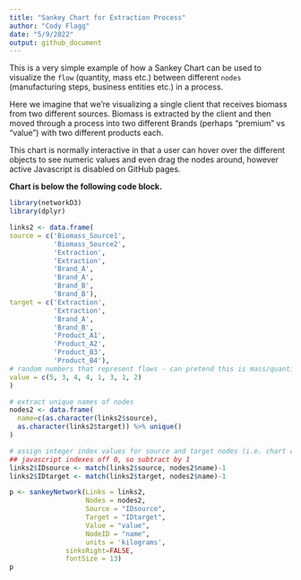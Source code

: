 ```yaml
---
title: "Sankey Chart for Extraction Process"
author: "Cody Flagg"
date: "5/9/2022"
output: github_document
---
```


This is a very simple example of how a Sankey Chart can be used to visualize the `flow` (quantity, mass etc.) between different `nodes` (manufacturing steps, business entities etc.) in a process. 

Here we imagine that we're visualizing a single client that receives biomass from two different sources. Biomass is extracted by the client and then moved through a process into two different Brands (perhaps "premium" vs "value") with two different products each. 

This chart is normally interactive in that a user can hover over the different objects to see numeric values and even drag the nodes around, however active Javascript is disabled on GitHub pages. 

**Chart is below the following code block.**

```r
library(networkD3)
library(dplyr)

links2 <- data.frame(
source = c('Biomass_Source1', 
           'Biomass_Source2', 
           'Extraction', 
           'Extraction', 
           'Brand_A', 
           'Brand_A', 
           'Brand_B', 
           'Brand_B'),
target = c('Extraction', 
           'Extraction', 
           'Brand_A', 
           'Brand_B', 
           'Product_A1', 
           'Product_A2', 
           'Product_B3', 
           'Product_B4'),
# random numbers that represent flows - can pretend this is mass/quantity/revenue etc.
value = c(5, 3, 4, 4, 1, 3, 1, 2)
)

# extract unique names of nodes
nodes2 <- data.frame(
  name=c(as.character(links2$source), 
  as.character(links2$target)) %>% unique()
)

# assign integer index values for source and target nodes (i.e. chart coordinates)
## javascript indexes off 0, so subtract by 1
links2$IDsource <- match(links2$source, nodes2$name)-1 
links2$IDtarget <- match(links2$target, nodes2$name)-1

p <- sankeyNetwork(Links = links2, 
                   Nodes = nodes2,
                   Source = "IDsource", 
                   Target = "IDtarget",
                   Value = "value", 
                   NodeID = "name", 
                   units = 'kilograms',
              sinksRight=FALSE,
              fontSize = 13)
p
```